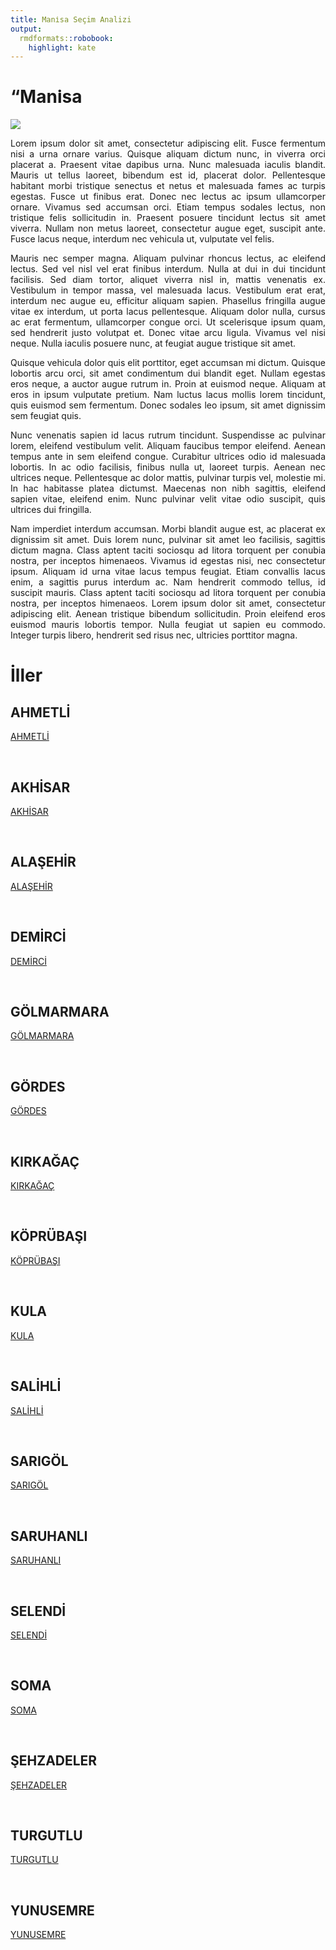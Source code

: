 ```yaml
---
title: Mani̇sa Seçim Analizi
output:
  rmdformats::robobook:
    highlight: kate
---
```

# "Mani̇sa

<img src="https://ontheworldmap.com/turkey/map-of-turkey.jpg" >

::: {style="text-align: justify;"}
Lorem ipsum dolor sit amet, consectetur adipiscing elit. Fusce fermentum nisi a urna ornare varius. Quisque aliquam dictum nunc, in viverra orci placerat a. Praesent vitae dapibus urna. Nunc malesuada iaculis blandit. Mauris ut tellus laoreet, bibendum est id, placerat dolor. Pellentesque habitant morbi tristique senectus et netus et malesuada fames ac turpis egestas. Fusce ut finibus erat. Donec nec lectus ac ipsum ullamcorper ornare. Vivamus sed accumsan orci. Etiam tempus sodales lectus, non tristique felis sollicitudin in. Praesent posuere tincidunt lectus sit amet viverra. Nullam non metus laoreet, consectetur augue eget, suscipit ante. Fusce lacus neque, interdum nec vehicula ut, vulputate vel felis.
:::


::: {style="text-align: justify;"}
Mauris nec semper magna. Aliquam pulvinar rhoncus lectus, ac eleifend lectus. Sed vel nisl vel erat finibus interdum. Nulla at dui in dui tincidunt facilisis. Sed diam tortor, aliquet viverra nisl in, mattis venenatis ex. Vestibulum in tempor massa, vel malesuada lacus. Vestibulum erat erat, interdum nec augue eu, efficitur aliquam sapien. Phasellus fringilla augue vitae ex interdum, ut porta lacus pellentesque. Aliquam dolor nulla, cursus ac erat fermentum, ullamcorper congue orci. Ut scelerisque ipsum quam, sed hendrerit justo volutpat et. Donec vitae arcu ligula. Vivamus vel nisi neque. Nulla iaculis posuere nunc, at feugiat augue tristique sit amet.
:::


::: {style="text-align: justify;"}
Quisque vehicula dolor quis elit porttitor, eget accumsan mi dictum. Quisque lobortis arcu orci, sit amet condimentum dui blandit eget. Nullam egestas eros neque, a auctor augue rutrum in. Proin at euismod neque. Aliquam at eros in ipsum vulputate pretium. Nam luctus lacus mollis lorem tincidunt, quis euismod sem fermentum. Donec sodales leo ipsum, sit amet dignissim sem feugiat quis.
:::


::: {style="text-align: justify;"}
Nunc venenatis sapien id lacus rutrum tincidunt. Suspendisse ac pulvinar lorem, eleifend vestibulum velit. Aliquam faucibus tempor eleifend. Aenean tempus ante in sem eleifend congue. Curabitur ultrices odio id malesuada lobortis. In ac odio facilisis, finibus nulla ut, laoreet turpis. Aenean nec ultrices neque. Pellentesque ac dolor mattis, pulvinar turpis vel, molestie mi. In hac habitasse platea dictumst. Maecenas non nibh sagittis, eleifend sapien vitae, eleifend enim. Nunc pulvinar velit vitae odio suscipit, quis ultrices dui fringilla.
:::


::: {style="text-align: justify;"}
Nam imperdiet interdum accumsan. Morbi blandit augue est, ac placerat ex dignissim sit amet. Duis lorem nunc, pulvinar sit amet leo facilisis, sagittis dictum magna. Class aptent taciti sociosqu ad litora torquent per conubia nostra, per inceptos himenaeos. Vivamus id egestas nisi, nec consectetur ipsum. Aliquam id urna vitae lacus tempus feugiat. Etiam convallis lacus enim, a sagittis purus interdum ac. Nam hendrerit commodo tellus, id suscipit mauris. Class aptent taciti sociosqu ad litora torquent per conubia nostra, per inceptos himenaeos. Lorem ipsum dolor sit amet, consectetur adipiscing elit. Aenean tristique bibendum sollicitudin. Proin eleifend eros euismod mauris lobortis tempor. Nulla feugiat ut sapien eu commodo. Integer turpis libero, hendrerit sed risus nec, ultricies porttitor magna. 
:::

# İller


## AHMETLİ

 <a href="AHMETLİ">AHMETLİ</a> 

<br>


## AKHİSAR

 <a href="AKHİSAR">AKHİSAR</a> 

<br>


## ALAŞEHİR

 <a href="ALAŞEHİR">ALAŞEHİR</a> 

<br>


## DEMİRCİ

 <a href="DEMİRCİ">DEMİRCİ</a> 

<br>


## GÖLMARMARA

 <a href="GÖLMARMARA">GÖLMARMARA</a> 

<br>


## GÖRDES

 <a href="GÖRDES">GÖRDES</a> 

<br>


## KIRKAĞAÇ

 <a href="KIRKAĞAÇ">KIRKAĞAÇ</a> 

<br>


## KÖPRÜBAŞI

 <a href="KÖPRÜBAŞI">KÖPRÜBAŞI</a> 

<br>


## KULA

 <a href="KULA">KULA</a> 

<br>


## SALİHLİ

 <a href="SALİHLİ">SALİHLİ</a> 

<br>


## SARIGÖL

 <a href="SARIGÖL">SARIGÖL</a> 

<br>


## SARUHANLI

 <a href="SARUHANLI">SARUHANLI</a> 

<br>


## SELENDİ

 <a href="SELENDİ">SELENDİ</a> 

<br>


## SOMA

 <a href="SOMA">SOMA</a> 

<br>


## ŞEHZADELER

 <a href="ŞEHZADELER">ŞEHZADELER</a> 

<br>


## TURGUTLU

 <a href="TURGUTLU">TURGUTLU</a> 

<br>


## YUNUSEMRE

 <a href="YUNUSEMRE">YUNUSEMRE</a> 

<br>
